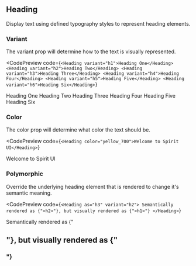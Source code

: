 

## Heading

Display text using defined typography styles to represent heading elements.

### Variant

The variant prop will determine how to the text is visually represented.

<CodePreview
  code={`
  <Heading variant="h1">Heading One</Heading>
  <Heading variant="h2">Heading Two</Heading>
  <Heading variant="h3">Heading Three</Heading>
  <Heading variant="h4">Heading Four</Heading>
  <Heading variant="h5">Heading Five</Heading>
  <Heading variant="h6">Heading Six</Heading>
`}
>
  <Heading variant="h1">Heading One</Heading>
  <Heading variant="h2">Heading Two</Heading>
  <Heading variant="h3">Heading Three</Heading>
  <Heading variant="h4">Heading Four</Heading>
  <Heading variant="h5">Heading Five</Heading>
  <Heading variant="h6">Heading Six</Heading>
</CodePreview>

### Color

The color prop will determine what color the text should be.

<CodePreview
  code={`
  <Heading color="yellow_700">Welcome to Spirit UI</Heading>
`}
>
  <Heading color="yellow_700">Welcome to Spirit UI</Heading>
</CodePreview>

### Polymorphic

Override the underlying heading element that is rendered to change it's semantic meaning.

<CodePreview
  code={`
<Heading as="h3" variant="h2">
    Semantically rendered as {"<h2>"}, but visually rendered as {"<h1>"}
</Heading>
`}
>
 <Heading as="h3" variant="h2">Semantically rendered as {"<h2>"}, but visually rendered as {"<h3>"}</Heading>
</CodePreview>
